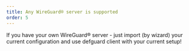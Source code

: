 ```yaml
---
title: Any WireGuard® server is supported
order: 5
---
```


If you have your own WireGuard® server - just import (by wizard) your current configuration and use defguard client with your current setup!
